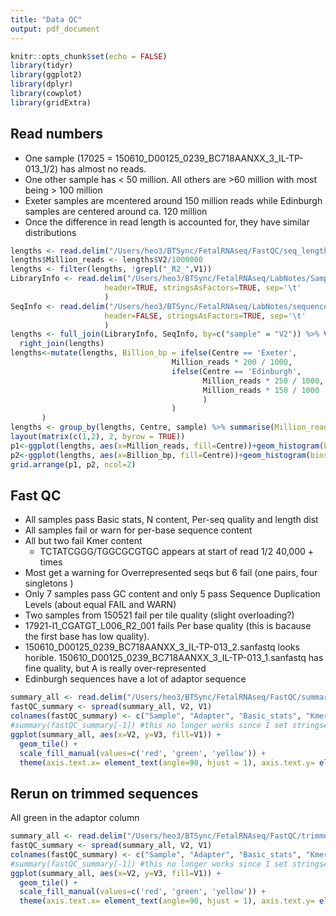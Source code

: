 ```yaml
---
title: "Data QC"
output: pdf_document
---
```


```r
knitr::opts_chunk$set(echo = FALSE)
library(tidyr)
library(ggplot2)
library(dplyr)
library(cowplot)
library(gridExtra)
```
## Read numbers
- One sample (17025 = 150610_D00125_0239_BC718AANXX_3_IL-TP-013_1/2) has almost no reads.
- One other sample has < 50 million. All others are >60 million with most being > 100 million
- Exeter samples are mcentered around 150 million reads while Edinburgh samples are centered around ca. 120 million
- Once the difference in read length is accounted for, they have similar distributions

```r

lengths <- read.delim("/Users/heo3/BTSync/FetalRNAseq/FastQC/seq_lengths.txt", header=FALSE, stringsAsFactors=FALSE)
lengths$Million_reads <- lengths$V2/1000000
lengths <- filter(lengths, !grepl("_R2_",V1))
LibraryInfo <- read.delim("/Users/heo3/BTSync/FetalRNAseq/LabNotes/SampleProgress.txt", 
                     header=TRUE, stringsAsFactors=TRUE, sep='\t'
                     )
SeqInfo <- read.delim("/Users/heo3/BTSync/FetalRNAseq/LabNotes/sequences.txt", 
                     header=FALSE, stringsAsFactors=TRUE, sep='\t'
                     )
lengths <- full_join(LibraryInfo, SeqInfo, by=c("sample" = "V2")) %>% View()
  right_join(lengths)
lengths<-mutate(lengths, Billion_bp = ifelse(Centre == 'Exeter', 
                                    Million_reads * 200 / 1000, 
                                    ifelse(Centre == 'Edinburgh', 
                                           Million_reads * 250 / 1000, 
                                           Million_reads * 150 / 1000
                                           )
                                    )
       )
lengths <- group_by(lengths, Centre, sample) %>% summarise(Million_reads = sum(Million_reads), Billion_bp = sum(Billion_bp))
layout(matrix(c(1,2), 2, byrow = TRUE))
p1<-ggplot(lengths, aes(x=Million_reads, fill=Centre))+geom_histogram(bins=25)+facet_grid(Centre ~ .) + theme(legend.position="none")
p2<-ggplot(lengths, aes(x=Billion_bp, fill=Centre))+geom_histogram(bins=30)+facet_grid(Centre ~ .) + theme(legend.position="none")
grid.arrange(p1, p2, ncol=2)
```

## Fast QC

- All samples pass Basic stats, N content, Per-seq quality and length dist
- All samples fail or warn for per-base sequence content
- All but two fail Kmer content
    - TCTATCGGG/TGGCGCGTGC appears at start of read 1/2 40,000 + times
- Most get a warning for Overrepresented seqs but 6 fail (one pairs, four singletons )
- Only 7 samples pass GC content and only 5 pass Sequence Duplication Levels (about equal FAIL and WARN)
- Two samples from 150521 fail per tile quality (slight overloading?)
- 17921-l1_CGATGT_L006_R2_001 fails Per base quality (this is bacause the first base has low quality).
- 150610_D00125_0239_BC718AANXX_3_IL-TP-013_2.sanfastq looks horible. 150610_D00125_0239_BC718AANXX_3_IL-TP-013_1.sanfastq has fine quality, but A is really over-represented
- Edinburgh sequences have a lot of adaptor sequence

```r

summary_all <- read.delim("/Users/heo3/BTSync/FetalRNAseq/FastQC/summary.txt", header=FALSE, stringsAsFactors=FALSE)
fastQC_summary <- spread(summary_all, V2, V1)
colnames(fastQC_summary) <- c("Sample", "Adapter", "Basic_stats", "Kmers", "Overrepresented", "N_content", "Per_base_content", "Per_base_Q", "Per_seq_GC", "Per_seq_Q", "Per_tile_Q", "Duplication", "Length_dist")
#summary(fastQC_summary[-1]) #this no longer works since I set stringsAsFactors to FALSE
ggplot(summary_all, aes(x=V2, y=V3, fill=V1)) +
  geom_tile() +
  scale_fill_manual(values=c('red', 'green', 'yellow')) +
  theme(axis.text.x= element_text(angle=90, hjust = 1), axis.text.y= element_text(size=8), axis.title = element_blank(), legend.title=element_blank())
```

## Rerun on trimmed sequences

All green in the adaptor column

```r

summary_all <- read.delim("/Users/heo3/BTSync/FetalRNAseq/FastQC/trimmed_summary.txt", header=FALSE, stringsAsFactors=FALSE)
fastQC_summary <- spread(summary_all, V2, V1)
colnames(fastQC_summary) <- c("Sample", "Adapter", "Basic_stats", "Kmers", "Overrepresented", "N_content", "Per_base_content", "Per_base_Q", "Per_seq_GC", "Per_seq_Q", "Per_tile_Q", "Duplication", "Length_dist")
#summary(fastQC_summary[-1]) #this no longer works since I set stringsAsFactors to FALSE
ggplot(summary_all, aes(x=V2, y=V3, fill=V1)) +
  geom_tile() +
  scale_fill_manual(values=c('red', 'green', 'yellow')) +
  theme(axis.text.x= element_text(angle=90, hjust = 1), axis.text.y= element_text(size=8), axis.title = element_blank(), legend.title=element_blank())
```
